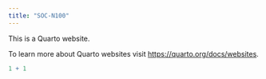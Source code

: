 ```yaml
---
title: "SOC-N100"
---
```


This is a Quarto website.

To learn more about Quarto websites visit <https://quarto.org/docs/websites>.

```r
1 + 1
```
